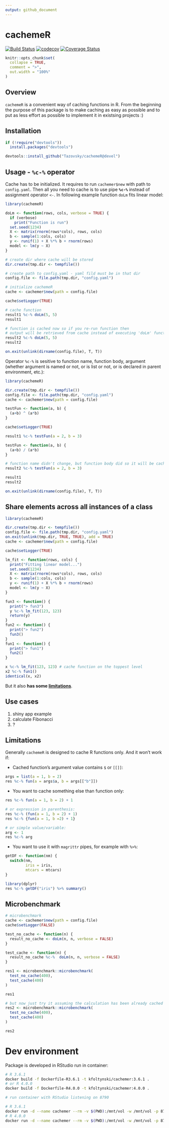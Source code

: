 ```yaml
---
output: github_document
---
```


# cachemeR

[![Build Status](https://travis-ci.org/Tazovsky/cachemeR.svg?branch=devel)](https://travis-ci.org/Tazovsky/cachemeR)
[![codecov](https://codecov.io/gh/Tazovsky/cachemeR/branch/devel/graph/badge.svg)](https://codecov.io/gh/Tazovsky/cachemeR)
[![Coverage Status](https://coveralls.io/repos/github/Tazovsky/cachemeR/badge.svg?branch=devel)](https://coveralls.io/github/Tazovsky/cachemeR?branch=devel)

```r
knitr::opts_chunk$set(
  collapse = TRUE,
  comment = ">",
  out.width = "100%"
)
```

## Overview {#overview}

`cachemeR` is a convenient way of caching functions in R. 
From the beginning the purpose of this package is to make caching as easy as possible 
and to put as less effort as possible to implement it in existsing projects :)

## Installation {#installation}


```r
if (!require("devtools")) 
  install.packages("devtools")

devtools::install_github("Tazovsky/cachemeR@devel")
```

## Usage - `%c-%` operator {#usage}

Cache has to be initialized. It requires to run `cachemer$new` with path to `config.yaml`. 
Then all you need to cache is to use pipe **`%c-%`** instead of assignment operator `<-`. 
In following example function `doLm` fits linear model:

```r
library(cachemeR)

doLm <- function(rows, cols, verbose = TRUE) {
  if (verbose)
    print("Function is run")
  set.seed(1234)
  X <- matrix(rnorm(rows*cols), rows, cols)
  b <- sample(1:cols, cols)
  y <- runif(1) + X %*% b + rnorm(rows)
  model <- lm(y ~ X)
}

# create dir where cache will be stored
dir.create(tmp.dir <- tempfile())

# create path to config.yaml - yaml fild must be in that dir
config.file <- file.path(tmp.dir, "config.yaml")

# initialize cachemeR
cache <- cachemer$new(path = config.file)

cache$setLogger(TRUE)

# cache function
result1 %c-% doLm(5, 5)
result1

# function is cached now so if you re-run function then 
# output will be retrieved from cache instead of executing 'doLm' function again
result2 %c-% doLm(5, 5)
result2

```

```r
on.exit(unlink(dirname(config.file), T, T))
```

Operator `%c-%` is sesitive to function name, function body, argument (whether argument is named or not, 
or is list or not, or is declared in parent environment, etc.): 

```r
library(cachemeR)

dir.create(tmp.dir <- tempfile())
config.file <- file.path(tmp.dir, "config.yaml")
cache <- cachemer$new(path = config.file)

testFun <- function(a, b) {
  (a+b) ^ (a*b)
}

cache$setLogger(TRUE)

result1 %c-% testFun(a = 2, b = 3)

testFun <- function(a, b) {
  (a+b) / (a*b)
}

# function name didn't change, but function body did so it will be cached:
result2 %c-% testFun(a = 2, b = 3)

result1
result2

```

```r
on.exit(unlink(dirname(config.file), T, T))
```

## Share elements across all instances of a class

```r
library(cachemeR)

dir.create(tmp.dir <- tempfile())
config.file <- file.path(tmp.dir, "config.yaml")
on.exit(unlink(tmp.dir, TRUE, TRUE), add = TRUE)
cache <- cachemer$new(path = config.file)

cache$setLogger(TRUE)

lm_fit <- function(rows, cols) {
  print("Fitting linear model...")
  set.seed(1234)
  X <- matrix(rnorm(rows*cols), rows, cols)
  b <- sample(1:cols, cols)
  y <- runif(1) + X %*% b + rnorm(rows)
  model <- lm(y ~ X)
}

fun3 <- function() {
  print("> fun3")
  y %c-% lm_fit(123, 123)
  return(y)
}
fun2 <- function() {
  print("> fun2")
  fun3()
}
fun1 <- function() {
  print("> fun1")
  fun2()
}

x %c-% lm_fit(123, 123) # cache function on the toppest level
x2 %c-% fun1()
identical(x, x2)

```

But it also **has some [limitations](#limitations)**.

## Use cases {#usecases}

1. shiny app example
2. calculate Fibonacci
3. ?

## Limitations {#limitations}

Generally `cachemeR` is designed to cache R functions only. And it won't work if:

- Cached function's argument value contains `$` or `[[]]`: 

```r
args = list(a = 1, b = 2)
res %c-% fun(a = args$a, b = args[["b"]])
```

- You want to cache something else than function only:

```r

res %c-% fun(a = 1, b = 2) + 1

# or expression in parenthesis:
res %c-% (fun(a = 1, b = 2) + 1)
res %c-% {fun(a = 1, b =2) + 1}

# or simple value/variable:
arg <- 1
res %c-% arg
```

- You want to use it with `magrittr` pipes, for example with `%>%`:

```r
getDF <- function(nm) {
  switch(nm,
         iris = iris,
         mtcars = mtcars)
}

library(dplyr)
res %c-% getDF("iris") %>% summary()

```

## Microbenchmark {#microbenchmark}

```r
# microbenchmark
cache <- cachemer$new(path = config.file)
cache$setLogger(FALSE)

test_no_cache <- function(n) {
  result_no_cache <- doLm(n, n, verbose = FALSE)
}

test_cache <- function(n) {
  result_no_cache %c-%  doLm(n, n, verbose = FALSE)
}

res1 <- microbenchmark::microbenchmark(
  test_no_cache(400),
  test_cache(400)
)

res1

# but now just try it assuming the calculation has been already cached
res2 <- microbenchmark::microbenchmark(
  test_no_cache(400),
  test_cache(400)
)

res2
```
# Dev environment

Package is developed in RStudio run in container:

```bash
# R 3.6.1
docker build -f Dockerfile-R3.6.1 -t kfoltynski/cachemer:3.6.1 .
# or R 4.0.0
docker build -f Dockerfile-R4.0.0 -t kfoltynski/cachemer:4.0.0 .

# run container with RStudio listening on 8790

# R 3.6.1
docker run -d --name cachemer --rm -v $(PWD):/mnt/vol -w /mnt/vol -p 8790:8787 kfoltynski/cachemer:3.6.1
# R 4.0.0
docker run -d --name cachemer --rm -v $(PWD):/mnt/vol -w /mnt/vol -p 8790:8787 kfoltynski/cachemer:4.0.0
```
